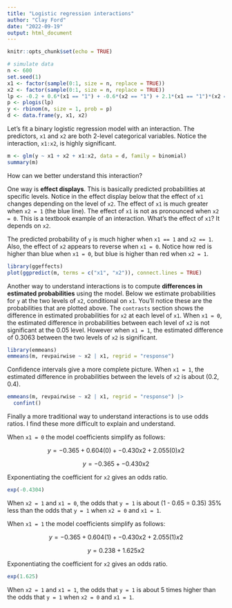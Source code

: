 ```yaml
---
title: "Logistic regression interactions"
author: "Clay Ford"
date: "2022-09-19"
output: html_document
---
```


```r
knitr::opts_chunk$set(echo = TRUE)
```

```r
# simulate data
n <- 600
set.seed(1)
x1 <- factor(sample(0:1, size = n, replace = TRUE))
x2 <- factor(sample(0:1, size = n, replace = TRUE))
lp <- -0.2 + 0.6*(x1 == "1") + -0.6*(x2 == "1") + 2.1*(x1 == "1")*(x2 == "1")
p <- plogis(lp)
y <- rbinom(n, size = 1, prob = p)
d <- data.frame(y, x1, x2)
```

Let's fit a binary logistic regression model with an interaction. The predictors, `x1` and `x2` are both 2-level categorical variables. Notice the interaction, `x1:x2`, is highly significant.

```r
m <- glm(y ~ x1 + x2 + x1:x2, data = d, family = binomial)
summary(m)
```

How can we better understand this interaction?

One way is **effect displays**. This is basically predicted probabilities at specific levels. Notice in the effect display below that the effect of `x1` changes depending on the level of `x2`. The effect of `x1` is much greater when `x2 = 1` (the blue line). The effect of `x1` is not as pronounced when `x2 = 0`. This is a textbook example of an interaction. What's the effect of `x1`? It depends on `x2`.

The predicted probability of `y` is much higher when `x1 == 1` and `x2 == 1`. Also, the effect of `x2` appears to reverse when `x1 = 0`. Notice how red is higher than blue when `x1 = 0`, but blue is higher than red when `x2 = 1`.

```r
library(ggeffects)
plot(ggpredict(m, terms = c("x1", "x2")), connect.lines = TRUE)
```

Another way to understand interactions is to compute **differences in estimated probabilities** using the model. Below we estimate probabilities for `y` at the two levels of `x2`, conditional on `x1`. You'll notice these are the probabilities that are plotted above. The `contrasts` section shows the difference in estimated probabilities for `x2` at each level of `x1`. When `x1 = 0`, the estimated difference in probabilities between each level of `x2` is not significant at the 0.05 level. However when `x1 = 1`, the estimated difference of 0.3063 between the two levels of `x2` is significant.

```r
library(emmeans)
emmeans(m, revpairwise ~ x2 | x1, regrid = "response")
```

Confidence intervals give a more complete picture. When `x1 = 1`, the estimated difference in probabilities between the levels of `x2` is about (0.2, 0.4).

```r
emmeans(m, revpairwise ~ x2 | x1, regrid = "response") |> 
  confint()
```

Finally a more traditional way to understand interactions is to use odds ratios. I find these more difficult to explain and understand. 

When `x1 = 0` the model coefficients simplify as follows:

$$y = -0.365 + 0.604(0) + -0.430\text{x2} + 2.055(0)x2$$ 

$$y = -0.365 + -0.430\text{x2}$$ 

Exponentiating the coefficient for `x2` gives an odds ratio.

```r
exp(-0.4304)
```

When `x2 = 1` and `x1 = 0`, the odds that `y = 1` is about (1 - 0.65 = 0.35) 35% less than the odds that `y = 1` when `x2 = 0` and `x1 = 1`.

When `x1 = 1` the model coefficients simplify as follows:

$$y = -0.365 + 0.604(1) + -0.430\text{x2} + 2.055(1)x2$$ 

$$y = 0.238 + 1.625\text{x2}$$ 

Exponentiating the coefficient for `x2` gives an odds ratio.

```r
exp(1.625)
```

When `x2 = 1` and `x1 = 1`, the odds that `y = 1` is about 5 times higher than the odds that `y = 1` when `x2 = 0` and `x1 = 1`.

<br>
<br>
<br>
<br>
<br>
<br>